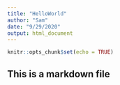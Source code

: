 ```yaml
---
title: "HelloWorld"
author: "Sam"
date: "9/29/2020"
output: html_document
---
```


```r
knitr::opts_chunk$set(echo = TRUE)
```

## This is a markdown file

